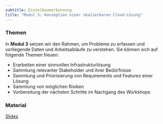 ```yaml
---
subtitle: Einzelbaumerkennung
title: "Modul 3: Konzeption einer skalierbaren Cloud-Lösung"
---
```


### Themen
In **Modul 3** setzen wir den Rahmen, um Probleme zu erfassen und vorliegende Daten und Arbeitsabläufe zu verstehen. Sie können sich auf folgende Themen freuen:

* Erarbeiten einer sinnvollen Infrastrukturlösung
* Sammlung relevanter Stakeholder und ihrer Bedürfnisse
* Sammlung und Priorisierung von Requirements und Features einer Lösung
* Sammlung von möglichen Risiken
* Vorbereitung der nächsten Schritte im Nachgang des Workshops
  

### Material

[Slides](slides/ADA4_Modul_3.pdf)

<!-- (https://drive.google.com/file/d/1E19iUQ-IJnvDBFs-t56oYehfIFLgD7C4/view?usp=sharing) -->
